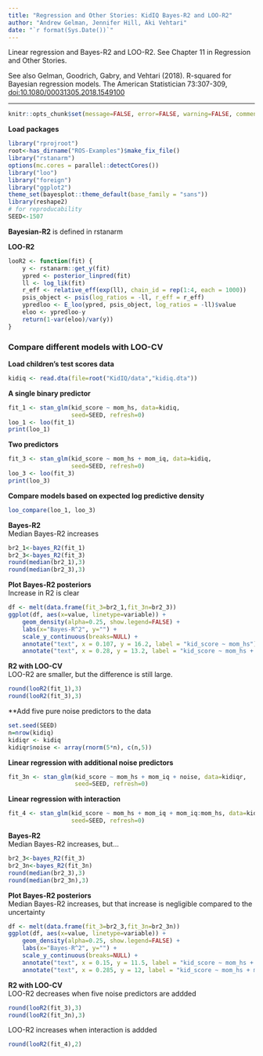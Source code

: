 ```yaml
---
title: "Regression and Other Stories: KidIQ Bayes-R2 and LOO-R2"
author: "Andrew Gelman, Jennifer Hill, Aki Vehtari"
date: "`r format(Sys.Date())`"
---
```

Linear regression and Bayes-R2 and LOO-R2. See Chapter 11 in
Regression and Other Stories.

See also Gelman, Goodrich, Gabry, and Vehtari (2018). R-squared for
Bayesian regression models. The American Statistician 73:307-309,
[doi:10.1080/00031305.2018.1549100](https://doi.org/10.1080/00031305.2018.1549100)

-------------


```r
knitr::opts_chunk$set(message=FALSE, error=FALSE, warning=FALSE, comment=NA)
```

**Load packages**

```r
library("rprojroot")
root<-has_dirname("ROS-Examples")$make_fix_file()
library("rstanarm")
options(mc.cores = parallel::detectCores())
library("loo")
library("foreign")
library("ggplot2")
theme_set(bayesplot::theme_default(base_family = "sans"))
library(reshape2)
# for reproducability
SEED<-1507
```

**Bayesian-R2** is defined in rstanarm

**LOO-R2**

```r
looR2 <- function(fit) {
    y <- rstanarm::get_y(fit)
    ypred <- posterior_linpred(fit)
    ll <- log_lik(fit)
    r_eff <- relative_eff(exp(ll), chain_id = rep(1:4, each = 1000))
    psis_object <- psis(log_ratios = -ll, r_eff = r_eff)
    ypredloo <- E_loo(ypred, psis_object, log_ratios = -ll)$value
    eloo <- ypredloo-y
    return(1-var(eloo)/var(y))
}
```

### Compare different models with LOO-CV

**Load children's test scores data**

```r
kidiq <- read.dta(file=root("KidIQ/data","kidiq.dta"))
```

**A single binary predictor**

```r
fit_1 <- stan_glm(kid_score ~ mom_hs, data=kidiq,
                  seed=SEED, refresh=0)
loo_1 <- loo(fit_1)
print(loo_1)
```

**Two predictors**

```r
fit_3 <- stan_glm(kid_score ~ mom_hs + mom_iq, data=kidiq,
                  seed=SEED, refresh=0)
loo_3 <- loo(fit_3)
print(loo_3)
```

**Compare models based on expected log predictive density**

```r
loo_compare(loo_1, loo_3)
```

**Bayes-R2**<br>
Median Bayes-R2 increases

```r
br2_1<-bayes_R2(fit_1)
br2_3<-bayes_R2(fit_3)
round(median(br2_1),3)
round(median(br2_3),3)
```

**Plot Bayes-R2 posteriors**<br>
Increase in R2 is clear

```r
df <- melt(data.frame(fit_3=br2_1,fit_3n=br2_3))
ggplot(df, aes(x=value, linetype=variable)) +
    geom_density(alpha=0.25, show.legend=FALSE) +
    labs(x="Bayes-R^2", y="") +
    scale_y_continuous(breaks=NULL) + 
    annotate("text", x = 0.107, y = 16.2, label = "kid_score ~ mom_hs") +
    annotate("text", x = 0.28, y = 13.2, label = "kid_score ~ mom_hs + mom_iq")
```

**R2 with LOO-CV**<br>
LOO-R2 are smaller, but the difference is still large.

```r
round(looR2(fit_1),3)
round(looR2(fit_3),3)
```

**Add five pure noise predictors to the data

```r
set.seed(SEED)
n=nrow(kidiq)
kidiqr <- kidiq
kidiqr$noise <- array(rnorm(5*n), c(n,5))
```

**Linear regression with additional noise predictors**

```r
fit_3n <- stan_glm(kid_score ~ mom_hs + mom_iq + noise, data=kidiqr,
                   seed=SEED, refresh=0)
```

**Linear regression with interaction**

```r
fit_4 <- stan_glm(kid_score ~ mom_hs + mom_iq + mom_iq:mom_hs, data=kidiq,
                  seed=SEED, refresh=0)
```

**Bayes-R2**<br>
Median Bayes-R2 increases, but...

```r
br2_3<-bayes_R2(fit_3)
br2_3n<-bayes_R2(fit_3n)
round(median(br2_3),3)
round(median(br2_3n),3)
```

**Plot Bayes-R2 posteriors**<br>
Median Bayes-R2 increases, but that increase is negligible
compared to the uncertainty

```r
df <- melt(data.frame(fit_3=br2_3,fit_3n=br2_3n))
ggplot(df, aes(x=value, linetype=variable)) +
    geom_density(alpha=0.25, show.legend=FALSE) +
    labs(x="Bayes-R^2", y="") +
    scale_y_continuous(breaks=NULL) + 
    annotate("text", x = 0.15, y = 11.5, label = "kid_score ~ mom_hs + mom_iq") +
    annotate("text", x = 0.285, y = 12, label = "kid_score ~ mom_hs + mom_iq +\n noise")
```

**R2 with LOO-CV**<br>
LOO-R2 decreases when five noise predictors are addded

```r
round(looR2(fit_3),3)
round(looR2(fit_3n),3)
```

LOO-R2 increases when interaction is addded

```r
round(looR2(fit_4),2)
```

